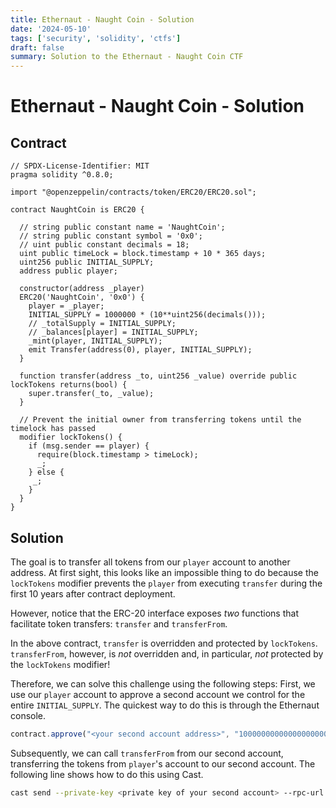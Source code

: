 ```yaml
---
title: Ethernaut - Naught Coin - Solution
date: '2024-05-10'
tags: ['security', 'solidity', 'ctfs']
draft: false
summary: Solution to the Ethernaut - Naught Coin CTF
---
```


# Ethernaut - Naught Coin - Solution

## Contract

```solidity
// SPDX-License-Identifier: MIT
pragma solidity ^0.8.0;

import "@openzeppelin/contracts/token/ERC20/ERC20.sol";

contract NaughtCoin is ERC20 {

  // string public constant name = 'NaughtCoin';
  // string public constant symbol = '0x0';
  // uint public constant decimals = 18;
  uint public timeLock = block.timestamp + 10 * 365 days;
  uint256 public INITIAL_SUPPLY;
  address public player;

  constructor(address _player)
  ERC20('NaughtCoin', '0x0') {
    player = _player;
    INITIAL_SUPPLY = 1000000 * (10**uint256(decimals()));
    // _totalSupply = INITIAL_SUPPLY;
    // _balances[player] = INITIAL_SUPPLY;
    _mint(player, INITIAL_SUPPLY);
    emit Transfer(address(0), player, INITIAL_SUPPLY);
  }

  function transfer(address _to, uint256 _value) override public lockTokens returns(bool) {
    super.transfer(_to, _value);
  }

  // Prevent the initial owner from transferring tokens until the timelock has passed
  modifier lockTokens() {
    if (msg.sender == player) {
      require(block.timestamp > timeLock);
      _;
    } else {
     _;
    }
  }
}
```

## Solution

The goal is to transfer all tokens from our `player` account to another address. At first sight, this looks like an impossible thing to do because the `lockTokens` modifier prevents the `player` from executing `transfer` during the first 10 years after contract deployment.

However, notice that the ERC-20 interface exposes _two_ functions that facilitate token transfers: `transfer` and `transferFrom`.

In the above contract, `transfer` is overridden and protected by `lockTokens`. `transferFrom`, however, is _not_ overridden and, in particular, _not_ protected by the `lockTokens` modifier!

Therefore, we can solve this challenge using the following steps:
First, we use our `player` account to approve a second account we control for the entire `INITIAL_SUPPLY`.
The quickest way to do this is through the Ethernaut console.

```javascript
contract.approve("<your second account address>", "1000000000000000000000000")
```

Subsequently, we can call `transferFrom` from our second account, transferring the tokens from `player`'s account to our second account.
The following line shows how to do this using Cast.

```bash
cast send --private-key <private key of your second account> --rpc-url $SEP_RPC_URL <your level instance> "transferFrom(address,address,uint256)" <your player address> <address of your second account> 1000000000000000000000000
```